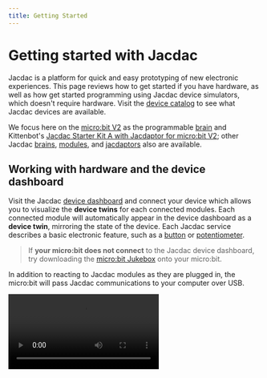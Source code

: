 ```yaml
---
title: Getting Started
---
```


# Getting started with Jacdac

Jacdac is a platform for quick and easy prototyping of new
electronic experiences. This page reviews how to get started if you
have hardware, as well as how get started programming using Jacdac device simulators, which doesn't require hardware.
Visit the [device catalog](/devices) to see what Jacdac devices are available.

We focus here on the [micro:bit V2](/devices/microbit-educational-foundation/microbitv2/) as the programmable [brain](/start/brains) and Kittenbot's [Jacdac Starter Kit A with Jacdaptor for micro:bit V2](/devices/kittenbot/jacdacstarterkitawithjacdaptorformicrobitv2v10/); other Jacdac [brains](/start/brains), [modules](/start/modules), and [jacdaptors](/start/jacdaptors) also are available.

## Working with hardware and the device dashboard

Visit the Jacdac [device dashboard](/dashboard) and connect your device
which allows you to visualize the **device twins** for each connected modules.
Each connected module will automatically appear in the device dashboard as a **device twin**,
mirroring the state of the device. Each Jacdac service describes a basic electronic feature, such as a
[button](/services/button) or [potentiometer](/services/potentiometer).


> If **your micro:bit does not connect** to the Jacdac device dashboard,
try downloading the [micro:bit Jukebox](/clients/makecode/microbit-jukebox/) onto your micro:bit.

In addition to reacting to Jacdac modules as they are plugged in, the micro:bit will pass Jacdac
communications to your computer over USB.

<Video label="Connecting to the device dashboard" src="dashboard-connect" />

## Simulators

Start a button simulator and slider simulator, by clicking on the button icon and then searching for the slider simulator
as shown below:

<Video
    label="Starting simulators in the device dashboard"
    src="dashboard-simulators"
/>

## Programming with simulators

Once you are familiar with Jacdac simulators you can dive into programming
using a variety of [client programming languages](/clients)
supported by Jacdac. Programs developed using simulated devices **will also work with real Jacdac devices**,
no software changes required! Just connect some or all of the devices used by your code to your computer and re-run
your client code. You can also program a Jacdac 'brain' to run your client code, so that your project works even
when the Jacdac devices are not connected to a computer.

The Jacdac APIs are available in [JavaScript/TypeScript](/clients/javascript)
and [MakeCode](/clients/makecode). **The easiest way to get started with Jacdac right now is with MakeCode.**
JavaScript/TypeScript provides a very complete but more complex set of APIs.

### MakeCode

To get started programming with MakeCode, browse the [MakeCode Jacdac projects](/clients/makecode/projects).
From here, you can open MakeCode directly with the push of a button,
automatically loading all the relevant Jacdac libraries. MakeCode has in-browser programming and
integrates the Jacdac simulators into its in-browser debugging experience.

### JavaScript and TypeScript

If you program in JavaScript/TypeScript, you can use create a web page or a Node.JS script to execute Jacdac applications.
Read more about [getting started with JavaScript/TypeScript](/clients/javascript). You can also use Jacdac in [p5.js](/clients/javascript/p5js/) directly.
